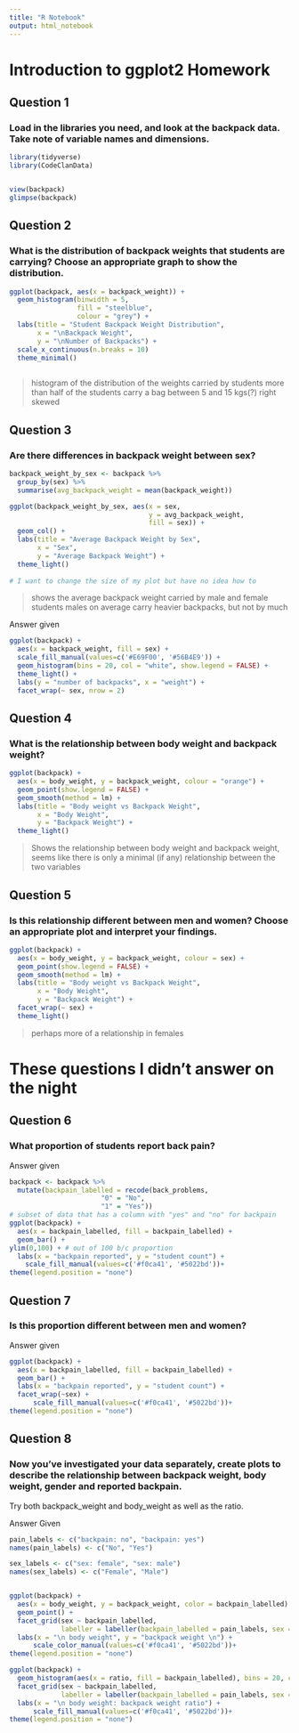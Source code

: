 ```yaml
---
title: "R Notebook"
output: html_notebook
---
```


# Introduction to ggplot2 Homework

## Question 1
### Load in the libraries you need, and look at the backpack data. Take note of variable names and dimensions.

```r
library(tidyverse)
library(CodeClanData)


view(backpack)
glimpse(backpack)
```

## Question 2
### What is the distribution of backpack weights that students are carrying? Choose an appropriate graph to show the distribution.

```r
ggplot(backpack, aes(x = backpack_weight)) +
  geom_histogram(binwidth = 5, 
                 fill = "steelblue", 
                 colour = "grey") +
  labs(title = "Student Backpack Weight Distribution",
       x = "\nBackpack Weight",
       y = "\nNumber of Backpacks") +
  scale_x_continuous(n.breaks = 10)
  theme_minimal()
  
```
> histogram of the distribution of the weights carried by students
> more than half of the students carry a bag between 5 and 15 kgs(?)
> right skewed


## Question 3
### Are there differences in backpack weight between sex?

```r
backpack_weight_by_sex <- backpack %>% 
  group_by(sex) %>% 
  summarise(avg_backpack_weight = mean(backpack_weight)) 

ggplot(backpack_weight_by_sex, aes(x = sex, 
                                   y = avg_backpack_weight,
                                   fill = sex)) +
  geom_col() +
  labs(title = "Average Backpack Weight by Sex",
       x = "Sex",
       y = "Average Backpack Weight") +
  theme_light()
 
# I want to change the size of my plot but have no idea how to  
```
 > shows the average backpack weight carried by male and female students
 > males on average carry heavier backpacks, but not by much
 
Answer given

```r
ggplot(backpack) +
  aes(x = backpack_weight, fill = sex) +
  scale_fill_manual(values=c('#E69F00', '#56B4E9')) +
  geom_histogram(bins = 20, col = "white", show.legend = FALSE) + 
  theme_light() + 
  labs(y = "number of backpacks", x = "weight") + 
  facet_wrap(~ sex, nrow = 2)
```

 
## Question 4
### What is the relationship between body weight and backpack weight?

```r
ggplot(backpack) +
  aes(x = body_weight, y = backpack_weight, colour = "orange") +
  geom_point(show.legend = FALSE) +
  geom_smooth(method = lm) +
  labs(title = "Body weight vs Backpack Weight",
       x = "Body Weight",
       y = "Backpack Weight") +
  theme_light()
```
> Shows the relationship between body weight and backpack weight, seems like there is only a minimal (if any) relationship between the two variables

## Question 5
### Is this relationship different between men and women? Choose an appropriate plot and interpret your findings.

```r
ggplot(backpack) +
  aes(x = body_weight, y = backpack_weight, colour = sex) +
  geom_point(show.legend = FALSE) +
  geom_smooth(method = lm) +
  labs(title = "Body weight vs Backpack Weight",
       x = "Body Weight",
       y = "Backpack Weight") +
  facet_wrap(~ sex) +
  theme_light()
```

> perhaps more of a relationship in females

# These questions I didn't answer on the night

## Question 6
### What proportion of students report back pain?

Answer given 
```r
backpack <- backpack %>%
  mutate(backpain_labelled = recode(back_problems, 
                       "0" = "No", 
                       "1" = "Yes"))
# subset of data that has a column with "yes" and "no" for backpain
ggplot(backpack) + 
  aes(x = backpain_labelled, fill = backpain_labelled) + 
  geom_bar() +
ylim(0,100) + # out of 100 b/c proportion
  labs(x = "backpain reported", y = "student count") +
    scale_fill_manual(values=c('#f0ca41', '#5022bd'))+
theme(legend.position = "none")
```

## Question 7
### Is this proportion different between men and women?

Answer given
```r
ggplot(backpack) + 
  aes(x = backpain_labelled, fill = backpain_labelled) + 
  geom_bar() +
  labs(x = "backpain reported", y = "student count") + 
  facet_wrap(~sex) +
      scale_fill_manual(values=c('#f0ca41', '#5022bd'))+
theme(legend.position = "none")
```

## Question 8
### Now you’ve investigated your data separately, create plots to describe the relationship between backpack weight, body weight, gender and reported backpain.

Try both backpack_weight and body_weight as well as the ratio.

Answer Given
```r
pain_labels <- c("backpain: no", "backpain: yes")
names(pain_labels) <- c("No", "Yes")

sex_labels <- c("sex: female", "sex: male")
names(sex_labels) <- c("Female", "Male")


ggplot(backpack) + 
  aes(x = body_weight, y = backpack_weight, color = backpain_labelled) + 
  geom_point() + 
  facet_grid(sex ~ backpain_labelled, 
             labeller = labeller(backpain_labelled = pain_labels, sex = sex_labels)) + 
  labs(x = "\n body weight", y = "backpack weight \n") +
      scale_color_manual(values=c('#f0ca41', '#5022bd'))+
theme(legend.position = "none")
```

```r
ggplot(backpack) + 
  geom_histogram(aes(x = ratio, fill = backpain_labelled), bins = 20, col = "white") + 
  facet_grid(sex ~ backpain_labelled, 
             labeller = labeller(backpain_labelled = pain_labels, sex = sex_labels)) + 
  labs(x = "\n body weight: backpack weight ratio") +
      scale_fill_manual(values=c('#f0ca41', '#5022bd'))+
theme(legend.position = "none")
```

